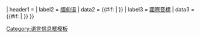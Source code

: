 {{Infobox
|child = yes

|headerstyle = background-color: #b0c4de; font-size: small
| labelstyle = font-weight:normal; white-space: nowrap; font-size: small
| datastyle = text-align: left; font-size: small; {{#ifeq: {{{hide|}}} | no | |width: 50%;}}

| header1 = {{{burmese_header|缅甸语名称}}}
| label2 = [[缅甸语]]
| data2 = {{#if: {{{my<includeonly>|</includeonly>}}} | {{lang|my| {{{my<includeonly>|</includeonly>}}} }} }}
| label3 = [[國際音標]]
| data3 = {{#if: {{{bi<includeonly>|</includeonly>}}} | {{IPA| {{{bi<includeonly>|</includeonly>}}} }} }}
}}<noinclude>

[[Category:语言信息框模板]]
</noinclude>